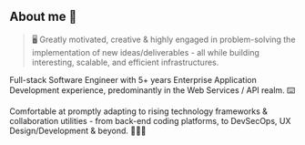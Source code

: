 ## About me 💫

> 🖥️ Greatly motivated, creative & highly engaged in problem-solving the implementation of new ideas/deliverables - all while building interesting, scalable, and efficient infrastructures.

Full-stack Software Engineer with 5+ years Enterprise Application Development experience, predominantly in the Web Services / API realm. ⌨️

Comfortable at promptly adapting to rising technology frameworks & collaboration utilities - from back-end coding platforms, to DevSecOps, UX Design/Development & beyond. 🚀🚀🚀
